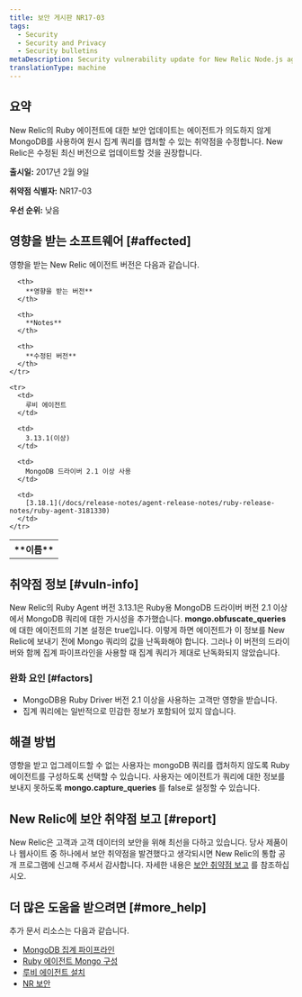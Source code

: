 ```yaml
---
title: 보안 게시판 NR17-03
tags:
  - Security
  - Security and Privacy
  - Security bulletins
metaDescription: Security vulnerability update for New Relic Node.js agent.
translationType: machine
---
```


## 요약

New Relic의 Ruby 에이전트에 대한 보안 업데이트는 에이전트가 의도하지 않게 MongoDB를 사용하여 원시 집계 쿼리를 캡처할 수 있는 취약점을 수정합니다. New Relic은 수정된 최신 버전으로 업데이트할 것을 권장합니다.

**출시일:** 2017년 2월 9일

**취약점 식별자:** NR17-03

**우선 순위:** 낮음

## 영향을 받는 소프트웨어 [#affected]

영향을 받는 New Relic 에이전트 버전은 다음과 같습니다.

<table>
  <tbody>
    <tr>
      <th>
        **이름**
      </th>

      <th>
        **영향을 받는 버전**
      </th>

      <th>
        **Notes**
      </th>

      <th>
        **수정된 버전**
      </th>
    </tr>

    <tr>
      <td>
        루비 에이전트
      </td>

      <td>
        3.13.1(이상)
      </td>

      <td>
        MongoDB 드라이버 2.1 이상 사용
      </td>

      <td>
        [3.18.1](/docs/release-notes/agent-release-notes/ruby-release-notes/ruby-agent-3181330)
      </td>
    </tr>
  </tbody>
</table>

## 취약점 정보 [#vuln-info]

New Relic의 Ruby Agent 버전 3.13.1은 Ruby용 MongoDB 드라이버 버전 2.1 이상에서 MongoDB 쿼리에 대한 가시성을 추가했습니다. **mongo.obfuscate_queries** 에 대한 에이전트의 기본 설정은 true입니다. 이렇게 하면 에이전트가 이 정보를 New Relic에 보내기 전에 Mongo 쿼리의 값을 난독화해야 합니다. 그러나 이 버전의 드라이버와 함께 집계 파이프라인을 사용할 때 집계 쿼리가 제대로 난독화되지 않았습니다.

### 완화 요인 [#factors]

* MongoDB용 Ruby Driver 버전 2.1 이상을 사용하는 고객만 영향을 받습니다.
* 집계 쿼리에는 일반적으로 민감한 정보가 포함되어 있지 않습니다.

## 해결 방법

영향을 받고 업그레이드할 수 없는 사용자는 mongoDB 쿼리를 캡처하지 않도록 Ruby 에이전트를 구성하도록 선택할 수 있습니다. 사용자는 에이전트가 쿼리에 대한 정보를 보내지 못하도록 **mongo.capture_queries** 를 false로 설정할 수 있습니다.

## New Relic에 보안 취약점 보고 [#report]

New Relic은 고객과 고객 데이터의 보안을 위해 최선을 다하고 있습니다. 당사 제품이나 웹사이트 중 하나에서 보안 취약점을 발견했다고 생각되시면 New Relic의 통합 공개 프로그램에 신고해 주셔서 감사합니다. 자세한 내용은 [보안 취약점 보고](/docs/security/new-relic-security/data-privacy/reporting-security-vulnerabilities) 를 참조하십시오.

## 더 많은 도움을 받으려면 [#more_help]

추가 문서 리소스는 다음과 같습니다.

* [MongoDB 집계 파이프라인](https://docs.mongodb.com/manual/core/aggregation-pipeline/)
* [Ruby 에이전트 Mongo 구성](/docs/agents/ruby-agent/configuration/ruby-agent-configuration#mongo)
* [루비 에이전트 설치](/docs/agents/ruby-agent/installation/ruby-agent-installation)
* [NR 보안](https://newrelic.com/security)
